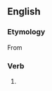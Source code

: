 ==English==

===Etymology===
From {{suffix|en|sensational|ise}}

===Verb===
{{en-verb|sensationalises|sensationalising|sensationalised}}

# {{standard spelling of|from=non-Oxford British spelling|sensationalize|lang=en}}